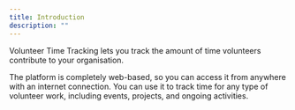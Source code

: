 ```yaml
---
title: Introduction
description: ""
---
```


Volunteer Time Tracking lets you track the amount of time volunteers contribute to your organisation.

The platform is completely web-based, so you can access it from anywhere with an internet connection. You can use it to track time for any type of volunteer work, including events, projects, and ongoing activities.